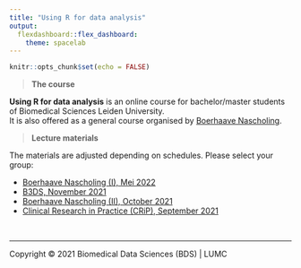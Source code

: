 ```yaml
---
title: "Using R for data analysis"
output: 
  flexdashboard::flex_dashboard:
    theme: spacelab
---
```


```r
knitr::opts_chunk$set(echo = FALSE)
```

> **The course**

**Using R for data analysis** is an online course for bachelor/master students of Biomedical Sciences Leiden University.  
It is also offered as a general course organised by [Boerhaave Nascholing](https://www.boerhaavenascholing.nl/).  

> **Lecture materials**

The materials are adjusted depending on schedules. Please select your group:

- [Boerhaave Nascholing (I),  Mei 2022](Boerhaave_202205)
- [B3DS,  November 2021](B3DS_202111)
- [Boerhaave Nascholing (II),  October 2021](Boerhaave_202110)
- [Clinical Research in Practice (CRiP),  September 2021](CRIP_202109)


<br/>
<hr>
<p style="blockquote">Copyright &copy; 2021 Biomedical Data Sciences (BDS) | LUMC</p>
